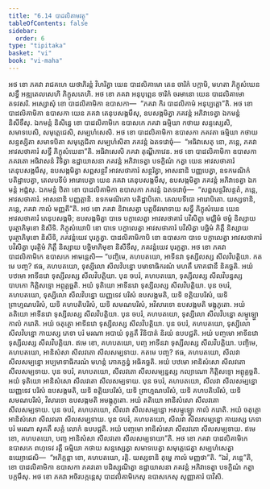 ```yaml
---
title: "6.14 បាដលិគាមវត្ថុ"
tableOfContents: false
sidebar:
  order: 6
type: "tipitaka"
basket: "vi"
book: "vi-maha"
---
```



<DynamicBreadcrumb />

<Division number="285" book="vi-maha">

<Paragraph number="1292" book="vi-maha">
អថ ខោ ភគវា រាជគហេ យថាភិរន្តំ វិហរិត្វា យេន បាដលិគាមោ តេន ចារិកំ បក្កាមិ, មហតា ភិក្ខុសំឃេន សទ្ធឹ អឌ្ឍតេលសេហិ ភិក្ខុសតេហិ. អថ ខោ ភគវា អនុបុព្ពេន ចារិកំ ចរមានោ យេន បាដលិគាមោ តទវសរិ. អស្សោសុំ ខោ បាដលិគាមិកា ឧបាសកា—  “ភគវា កិរ បាដលិគាមំ អនុប្បត្តោ”តិ. អថ ខោ បាដលិគាមិកា ឧបាសកា យេន ភគវា តេនុបសង្កមឹសុ, ឧបសង្កមិត្វា ភគវន្តំ អភិវាទេត្វា ឯកមន្តំ និសីទឹសុ. ឯកមន្តំ និសិន្នេ ខោ បាដលិគាមិកេ ឧបាសកេ ភគវា ធម្មិយា កថាយ សន្ទស្សេសិ, សមាទបេសិ, សមុត្តេជេសិ, សម្បហំសេសិ. អថ ខោ បាដលិគាមិកា ឧបាសកា ភគវតា ធម្មិយា កថាយ សន្ទស្សិតា សមាទបិតា សមុត្តេជិតា សម្បហំសិតា ភគវន្តំ ឯតទវោចុំ—  “អធិវាសេតុ នោ, ភន្តេ, ភគវា អាវសថាគារំ សទ្ធឹ ភិក្ខុសំឃេនា”តិ. អធិវាសេសិ ភគវា តុណ្ហីភាវេន. អថ ខោ បាដលិគាមិកា ឧបាសកា ភគវតោ អធិវាសនំ វិទិត្វា ឧដ្ឋាយាសនា ភគវន្តំ អភិវាទេត្វា បទក្ខិណំ កត្វា យេន អាវសថាគារំ តេនុបសង្កមឹសុ, ឧបសង្កមិត្វា សព្ពសន្ថរឹ អាវសថាគារំ សន្ថរិត្វា, អាសនានិ បញ្ញបេត្វា, ឧទកមណិកំ បតិដ្ឋាបេត្វា, តេលបទីបំ អារោបេត្វា យេន ភគវា តេនុបសង្កមឹសុ, ឧបសង្កមិត្វា ភគវន្តំ អភិវាទេត្វា ឯកមន្តំ អដ្ឋំសុ. ឯកមន្តំ ឋិតា ខោ បាដលិគាមិកា ឧបាសកា ភគវន្តំ ឯតទវោចុំ—  “សព្ពសន្ថរិសន្ថតំ, ភន្តេ, អាវសថាគារំ. អាសនានិ បញ្ញត្តានិ. ឧទកមណិកោ បតិដ្ឋាបិតោ. តេលបទីបោ អារោបិតោ. យស្សទានិ, ភន្តេ, ភគវា កាលំ មញ្ញតី”តិ.
</Paragraph>

<Paragraph number="1293" book="vi-maha">
អថ ខោ ភគវា និវាសេត្វា បត្តចីវរមាទាយ សទ្ធឹ ភិក្ខុសំឃេន យេន អាវសថាគារំ តេនុបសង្កមិ; ឧបសង្កមិត្វា បាទេ បក្ខាលេត្វា អាវសថាគារំ បវិសិត្វា មជ្ឈិមំ ថម្ភំ និស្សាយ បុរត្ថាភិមុខោ និសីទិ. ភិក្ខុសំឃោបិ ខោ បាទេ បក្ខាលេត្វា អាវសថាគារំ បវិសិត្វា បច្ឆិមំ ភិត្តឹ និស្សាយ បុរត្ថាភិមុខោ និសីទិ, ភគវន្តំយេវ បុរក្ខត្វា. បាដលិគាមិកាបិ ខោ ឧបាសកា បាទេ បក្ខាលេត្វា អាវសថាគារំ បវិសិត្វា បុរត្ថិមំ ភិត្តឹ និស្សាយ បច្ឆិមាភិមុខា និសីទឹសុ, ភគវន្តំយេវ បុរក្ខត្វា. អថ ខោ ភគវា បាដលិគាមិកេ ឧបាសកេ អាមន្តេសិ—
</Paragraph>

<Paragraph number="1294" book="vi-maha">
“បញ្ចិមេ, គហបតយោ, អាទីនវា ទុស្សីលស្ស សីលវិបត្តិយា. កតមេ បញ្ច? ឥធ, គហបតយោ, ទុស្សីលោ សីលវិបន្នោ បមាទាធិករណំ មហតឹ ភោគជានឹ និគច្ឆតិ. អយំ បឋមោ អាទីនវោ ទុស្សីលស្ស សីលវិបត្តិយា. បុន ចបរំ, គហបតយោ, ទុស្សីលស្ស សីលវិបន្នស្ស បាបកោ កិត្តិសទ្ទោ អព្ភុគ្គច្ឆតិ. អយំ ទុតិយោ អាទីនវោ ទុស្សីលស្ស សីលវិបត្តិយា. បុន ចបរំ, គហបតយោ, ទុស្សីលោ សីលវិបន្នោ យញ្ញទេវ បរិសំ ឧបសង្កមតិ, យទិ ខត្តិយបរិសំ, យទិ ព្រាហ្មណបរិសំ, យទិ គហបតិបរិសំ, យទិ សមណបរិសំ, អវិសារទោ ឧបសង្កមតិ មង្កុភូតោ. អយំ តតិយោ អាទីនវោ ទុស្សីលស្ស សីលវិបត្តិយា. បុន ចបរំ, គហបតយោ, ទុស្សីលោ សីលវិបន្នោ សម្មូឡ្ហោ កាលំ ករោតិ. អយំ ចតុត្ថោ អាទីនវោ ទុស្សីលស្ស សីលវិបត្តិយា. បុន ចបរំ, គហបតយោ, ទុស្សីលោ សីលវិបន្នោ កាយស្ស ភេទា បរំ មរណា អបាយំ ទុគ្គតឹ វិនិបាតំ និរយំ ឧបបជ្ជតិ. អយំ បញ្ចមោ អាទីនវោ ទុស្សីលស្ស សីលវិបត្តិយា. ឥមេ ខោ, គហបតយោ, បញ្ច អាទីនវា ទុស្សីលស្ស សីលវិបត្តិយា.
</Paragraph>

<Paragraph number="1295" book="vi-maha">
បញ្ចិមេ, គហបតយោ, អានិសំសា សីលវតោ សីលសម្បទាយ. កតមេ បញ្ច? ឥធ, គហបតយោ, សីលវា សីលសម្បន្នោ អប្បមាទាធិករណំ មហន្តំ ភោគក្ខន្ធំ អធិគច្ឆតិ. អយំ បឋមោ អានិសំសោ សីលវតោ សីលសម្បទាយ. បុន ចបរំ, គហបតយោ, សីលវតោ សីលសម្បន្នស្ស កល្យាណោ កិត្តិសទ្ទោ អព្ភុគ្គច្ឆតិ. អយំ ទុតិយោ អានិសំសោ សីលវតោ សីលសម្បទាយ. បុន ចបរំ, គហបតយោ, សីលវា សីលសម្បន្នោ យញ្ញទេវ បរិសំ ឧបសង្កមតិ, យទិ ខត្តិយបរិសំ, យទិ ព្រាហ្មណបរិសំ, យទិ គហបតិបរិសំ, យទិ សមណបរិសំ, វិសារទោ ឧបសង្កមតិ អមង្កុភូតោ. អយំ តតិយោ អានិសំសោ សីលវតោ សីលសម្បទាយ. បុន ចបរំ, គហបតយោ, សីលវា សីលសម្បន្នោ អសម្មូឡ្ហោ កាលំ ករោតិ. អយំ ចតុត្ថោ អានិសំសោ សីលវតោ សីលសម្បទាយ. បុន ចបរំ, គហបតយោ, សីលវា សីលសម្បន្នោ កាយស្ស ភេទា បរំ មរណា សុគតឹ សគ្គំ លោកំ ឧបបជ្ជតិ. អយំ បញ្ចមោ អានិសំសោ សីលវតោ សីលសម្បទាយ. ឥមេ ខោ, គហបតយោ, បញ្ច អានិសំសា សីលវតោ សីលសម្បទាយា”តិ.
</Paragraph>

<Paragraph number="1296" book="vi-maha">
អថ ខោ ភគវា បាដលិគាមិកេ ឧបាសកេ ពហុទេវ រត្តឹ ធម្មិយា កថាយ សន្ទស្សេត្វា សមាទបេត្វា សមុត្តេជេត្វា សម្បហំសេត្វា ឧយ្យោជេសិ—  “អភិក្កន្តា ខោ, គហបតយោ, រត្តិ. យស្សទានិ តុម្ហេ កាលំ មញ្ញថា”តិ. “ឯវំ, ភន្តេ”តិ, ខោ បាដលិគាមិកា ឧបាសកា ភគវតោ បដិស្សុណិត្វា ឧដ្ឋាយាសនា ភគវន្តំ អភិវាទេត្វា បទក្ខិណំ កត្វា បក្កមឹសុ. អថ ខោ ភគវា អចិរបក្កន្តេសុ បាដលិគាមិកេសុ ឧបាសកេសុ សុញ្ញាគារំ បាវិសិ.
</Paragraph>
</Division>